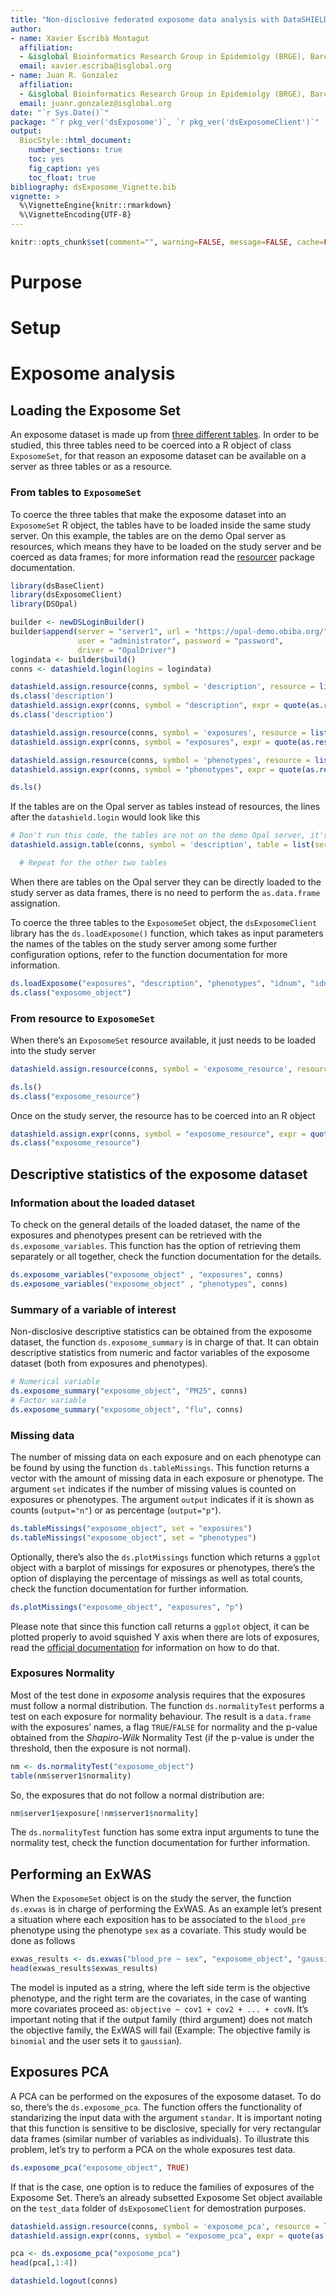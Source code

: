 ```yaml
---
title: "Non-disclosive federated exposome data analysis with DataSHIELD and Bioconductor"
author:
- name: Xavier Escribà Montagut
  affiliation:
  - &isglobal Bioinformatics Research Group in Epidemiolgy (BRGE), Barcelona Insitute for Global Health (ISGlobal)
  email: xavier.escriba@isglobal.org
- name: Juan R. Gonzalez
  affiliation:
  - &isglobal Bioinformatics Research Group in Epidemiolgy (BRGE), Barcelona Insitute for Global Health (ISGlobal)
  email: juanr.gonzalez@isglobal.org
date: "`r Sys.Date()`"
package: "`r pkg_ver('dsExposome')`, `r pkg_ver('dsExposomeClient')`"
output:
  BiocStyle::html_document:
    number_sections: true
    toc: yes
    fig_caption: yes
    toc_float: true
bibliography: dsExposome_Vignette.bib
vignette: >
  %\VignetteEngine{knitr::rmarkdown}
  %\VignetteEncoding{UTF-8}
---
```


```r
knitr::opts_chunk$set(comment="", warning=FALSE, message=FALSE, cache=FALSE)
```

# Purpose

# Setup

# Exposome analysis

## Loading the Exposome Set

An exposome dataset is made up from [three different tables](https://www.bioconductor.org/packages/release/bioc/vignettes/rexposome/inst/doc/exposome_data_analysis.html#data-format). In order to be studied, this three tables need to be coerced into a R object of class `ExposomeSet`, for that reason an exposome dataset can be available on a server as three tables or as a resource.

### From tables to `ExposomeSet`

To coerce the three tables that make the exposome dataset into an `ExposomeSet` R object, the tables have to be loaded inside the same study server. On this example, the tables are on the demo Opal server as resources, which means they have to be loaded on the study server and be coerced as data frames; for more information read the [resourcer](https://cran.r-project.org/web/packages/resourcer/index.html) package documentation. 

```r
library(dsBaseClient)
library(dsExposomeClient)
library(DSOpal)

builder <- newDSLoginBuilder()
builder$append(server = "server1", url = "https://opal-demo.obiba.org/",
               user = "administrator", password = "password",
               driver = "OpalDriver")
logindata <- builder$build()
conns <- datashield.login(logins = logindata)

datashield.assign.resource(conns, symbol = 'description', resource = list(server1 = 'EXPOSOME.description'))
ds.class('description')
datashield.assign.expr(conns, symbol = "description", expr = quote(as.resource.data.frame(description)))
ds.class('description')

datashield.assign.resource(conns, symbol = 'exposures', resource = list(server1 = 'EXPOSOME.exposures'))
datashield.assign.expr(conns, symbol = "exposures", expr = quote(as.resource.data.frame(exposures)))

datashield.assign.resource(conns, symbol = 'phenotypes', resource = list(server1 = 'EXPOSOME.phenotypes'))
datashield.assign.expr(conns, symbol = "phenotypes", expr = quote(as.resource.data.frame(phenotypes)))

ds.ls()
```

If the tables are on the Opal server as tables instead of resources, the lines after the `datashield.login` would look like this

```r
# Don't run this code, the tables are not on the demo Opal server, it's just for demostration purposes
datashield.assign.table(conns, symbol = 'description', table = list(server1 = 'EXPOSOME.description_table'))

  # Repeat for the other two tables
```

When there are tables on the Opal server they can be directly loaded to the study server as data frames, there is no need to perform the `as.data.frame` assignation.

To coerce the three tables to the `ExposomeSet` object, the `dsExposomeClient` library has the `ds.loadExposome()` function, which takes as input parameters the names of the tables on the study server among some further configuration options, refer to the function documentation for more information.

```r
ds.loadExposome("exposures", "description", "phenotypes", "idnum", "idnum", "Exposure", "Family", 5, FALSE, "exposome_object")
ds.class("exposome_object")
```

### From resource to `ExposomeSet`

When there's an `ExposomeSet` resource available, it just needs to be loaded into the study server

```r
datashield.assign.resource(conns, symbol = 'exposome_resource', resource = list(server1 = 'EXPOSOME.exposomeSet'))

ds.ls()
ds.class("exposome_resource")
```

Once on the study server, the resource has to be coerced into an R object

```r
datashield.assign.expr(conns, symbol = "exposome_resource", expr = quote(as.resource.object(exposome_resource)))
ds.class("exposome_resource")
```

## Descriptive statistics of the exposome dataset

### Information about the loaded dataset

To check on the general details of the loaded dataset, the name of the exposures and phenotypes present can be retrieved with the `ds.exposome_variables`. This function has the option of retrieving them separately or all together, check the function documentation for the details.

```r
ds.exposome_variables("exposome_object" , "exposures", conns)
ds.exposome_variables("exposome_object" , "phenotypes", conns)
```

### Summary of a variable of interest

Non-disclosive descriptive statistics can be obtained from the exposome dataset, the function `ds.exposome_summary` is in charge of that. It can obtain descriptive statistics from numeric and factor variables of the exposome dataset (both from exposures and phenotypes). 

```r
# Numerical variable
ds.exposome_summary("exposome_object", "PM25", conns)
# Factor variable
ds.exposome_summary("exposome_object", "flu", conns)
```

### Missing data

The number of missing data on each exposure and on each phenotype can be found by using the function `ds.tableMissings`. This function returns a vector with the amount of missing data in each exposure or phenotype. The argument `set` indicates if the number of missing values is counted on exposures or phenotypes. The argument `output` indicates if it is shown as counts (`output="n"`) or as percentage (`output="p"`).

```r
ds.tableMissings("exposome_object", set = "exposures")
ds.tableMissings("exposome_object", set = "phenotypes")
```

Optionally, there's also the `ds.plotMissings` function which returns a `ggplot` object with a barplot of missings for exposures or phenotypes, there's the option of displaying the percentage of missings as well as total counts, check the function documentation for further information.

```r
ds.plotMissings("exposome_object", "exposures", "p")
```

Please note that since this function call returns a `ggplot` object, it can be plotted properly to avoid squished Y axis when there are lots of exposures, read the [official documentation](https://ggplot2.tidyverse.org/reference/ggsave.html) for information on how to do that.

### Exposures Normality

Most of the test done in *exposome* analysis requires that the exposures must follow a normal distribution. The function `ds.normalityTest` performs a test on each exposure for normality behaviour. The result is a `data.frame` with the exposures’ names, a flag `TRUE`/`FALSE` for normality and the p-value obtained from the *Shapiro-Wilk* Normality Test (if the p-value is under the threshold, then the exposure is not normal).

```r
nm <- ds.normalityTest("exposome_object")
table(nm$server1$normality)
```

So, the exposures that do not follow a normal distribution are:

```r
nm$server1$exposure[!nm$server1$normality]
```

The `ds.normalityTest` function has some extra input arguments to tune the normality test, check the function documentation for further information.


## Performing an ExWAS

When the `ExposomeSet` object is on the study the server, the function `ds.exwas` is in charge of performing the ExWAS. As an example let's present a situation where each exposition has to be associated to the `blood_pre` phenotype using the phenotype `sex` as a covariate. This study would be done as follows

```r
exwas_results <- ds.exwas("blood_pre ~ sex", "exposome_object", "gaussian", FALSE, conns)
head(exwas_results$exwas_results)
```

The model is inputed as a string, where the left side term is the objective phenotype, and the right term are the covariates, in the case of wanting more covariates proceed as: `objective ~ cov1 + cov2 + ... + covN`. It's important noting that if the output family (third argument) does not match the objective family, the ExWAS will fail (Example: The objective family is `binomial` and the user sets it to `gaussian`).

## Exposures PCA

A PCA can be performed on the exposures of the exposome dataset. To do so, there's the `ds.exposome_pca`. The function offers the functionality of standarizing the input data with the argument `standar`. It is important noting that this function is sensitive to be disclosive, specially for very rectangular data frames (similar number of variables as individuals). To illustrate this problem, let's try to perform a PCA on the whole exposures test data.

```r
ds.exposome_pca("exposome_object", TRUE)
```

If that is the case, one option is to reduce the families of exposures of the Exposome Set. There's an already subsetted Exposome Set object available on the `test_data` folder of `dsExposomeClient` for demostration purposes.

```r
datashield.assign.resource(conns, symbol = 'exposome_pca', resource = list(server1 = 'EXPOSOME.exposomeSet_PCA'))
datashield.assign.expr(conns, symbol = "exposome_pca", expr = quote(as.resource.object(exposome_pca)))

pca <- ds.exposome_pca("exposome_pca")
head(pca[,1:4])
```

```r
datashield.logout(conns)
```

